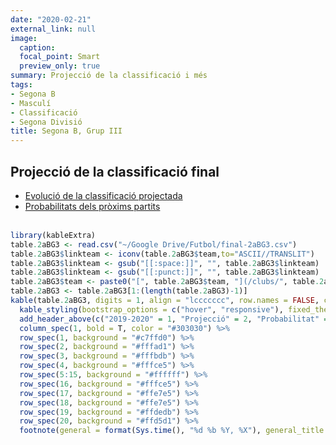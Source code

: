 ```yaml
---
date: "2020-02-21"
external_link: null
image:
  caption: 
  focal_point: Smart
  preview_only: true
summary: Projecció de la classificació i més
tags:
- Segona B
- Masculí
- Classificació
- Segona Divisió
title: Segona B, Grup III
---
```

## Projecció de la classificació final

* [Evolució de la classificació projectada](https://futstat.cat/projeccions/segona-b-evolucio/)
<br>
* [Probabilitats dels pròxims partits](https://futstat.cat/projeccions/segona-b-partits/)
<br>
<br>
```r
library(kableExtra)
table.2aBG3 <- read.csv("~/Google Drive/Futbol/final-2aBG3.csv")
table.2aBG3$linkteam <- iconv(table.2aBG3$team,to="ASCII//TRANSLIT")
table.2aBG3$linkteam <- gsub("[[:space:]]", "", table.2aBG3$linkteam)
table.2aBG3$linkteam <- gsub("[[:punct:]]", "", table.2aBG3$linkteam)
table.2aBG3$team <- paste0("[", table.2aBG3$team, "](/clubs/", table.2aBG3$linkteam,"2aBG3)")
table.2aBG3 <- table.2aBG3[1:(length(table.2aBG3)-1)]
kable(table.2aBG3, digits = 1, align = "lccccccc", row.names = FALSE, col.names = c("Club", "Punts", "GD", "Campió", "Playoffs", "Descens", "GF", "GC"))  %>%
  kable_styling(bootstrap_options = c("hover", "responsive"), fixed_thead = T) %>%
  add_header_above(c("2019-2020" = 1, "Projecció" = 2, "Probabilitat" = 3, "xGols" = 2), background = "white") %>%
  column_spec(1, bold = T, color = "#303030") %>%
  row_spec(1, background = "#c7ffd0") %>%
  row_spec(2, background = "#fffad1") %>%
  row_spec(3, background = "#fffbdb") %>%
  row_spec(4, background = "#fffce5") %>%
  row_spec(5:15, background = "#ffffff") %>%
  row_spec(16, background = "#fffce5") %>%
  row_spec(17, background = "#ffe7e5") %>%
  row_spec(18, background = "#ffe7e5") %>%
  row_spec(19, background = "#ffdedb") %>%
  row_spec(20, background = "#ffd5d1") %>%
  footnote(general = format(Sys.time(), "%d %b %Y, %X"), general_title = "Actualitzat:", footnote_as_chunk = T)
```
